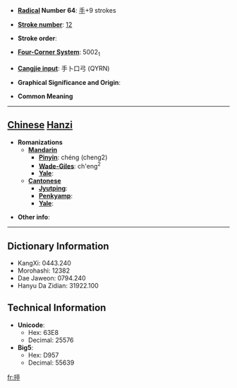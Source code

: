 * '''[[Wiktionary:Chinese radical index| Radical]] Number 64''': [[Wiktionary:Chinese radical index 手|手]]+9 strokes

* '''[[Wiktionary:Chinese total strokes index|Stroke number]]''': [[Wiktionary:Chinese total strokes index 12|12]]

* '''Stroke order''': 

* '''[[Wiktionary:Chinese four corner index|Four-Corner System]]''': 5002<sub>1</sub>

* '''[[Wiktionary:Chinese Cangjie index|Cangjie input]]''': 手卜口弓 (QYRN)

* '''Graphical Significance and Origin''': 

* '''Common Meaning'''

----

== [[Chinese]] [[Hanzi]] ==

* '''Romanizations'''
** '''[[Mandarin]]'''
*** '''[[Pinyin]]''': chéng (cheng2)
*** '''[[Wade-Giles]]''': ch'eng<sup>2</sup>
*** '''[[Yale]]''': 
** '''[[Cantonese]]'''
*** '''[[Jyutping]]''':
*** '''[[Penkyamp]]''': 
*** '''[[Yale]]''': 

* '''Other info''': 

----

== Dictionary Information ==

* KangXi: 0443.240
* Morohashi: 12382
* Dae Jaweon: 0794.240
* Hanyu Da Zidian: 31922.100

== Technical Information ==

* '''Unicode''':
** Hex: 63E8
** Decimal: 25576
* '''Big5''':
** Hex: D957
** Decimal: 55639

[[fr:揨]]
